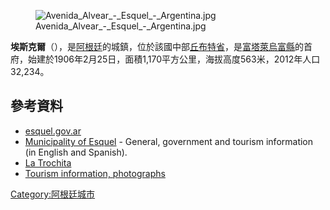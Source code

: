 [[Image:Avenida_Alvear_-_Esquel_-_Argentina.jpg|right]]

{{Coord|42|54|S|71|19|W|display=title}}

'''埃斯克爾'''（{{lang-es|Esquel}}），是[[阿根廷|阿根廷]]的城鎮，位於該國中部[[丘布特省|丘布特省]]，是[[富塔萊烏富縣|富塔萊烏富縣]]的首府，始建於1906年2月25日，面積1,170平方公里，海拔高度563米，2012年人口32,234。

==參考資料==
*[http://www.esquel.gov.ar/ esquel.gov.ar] {{Wayback|url=http://www.esquel.gov.ar/ |date=20201130234327 }} 
* [http://www.esquel.gov.ar/ Municipality of Esquel] {{Wayback|url=http://www.esquel.gov.ar/ |date=20201130234327 }} - General, government and tourism information (in English and Spanish).
* [https://web.archive.org/web/20050827215528/http://www.latrochita.org.ar/TrochiIngles/historia.htm La Trochita]
* [https://web.archive.org/web/20061123123842/http://www.esquelonline.com/ Tourism information, photographs]

{{Argentina-geo-stub}}
[[Category:阿根廷城市|Category:阿根廷城市]]